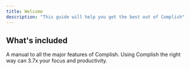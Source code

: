 ```yaml
---
title: Welcome
description: "This guide will help you get the best out of Complish"
---
```


## What's included

<CardGroup cols={2}>
  <Card title="Features" icon="wand-magic-sparkles" href="/features/overview">
    A manual to all the major features of Complish.
  </Card>
  <Card title="Best Practices" icon="bolt" href="/best/overview">
    Using Complish the right way can 3.7x your focus and productivity.
  </Card>
</CardGroup>
